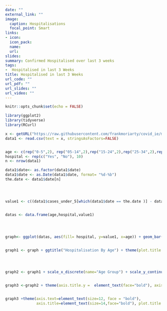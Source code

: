```yaml
---
date: ""
external_link: ""
image:
  caption: Hospitalisations
  focal_point: Smart
links:
- icon: 
  icon_pack: 
  name: 
  url: 
slides: 
summary: Confirmed Hospitalised over last 3 weeks
tags:
-  Hospitalised in last 3 Weeks
title: Hospitalised in last 3 Weeks
url_code: ""
url_pdf: ""
url_slides: ""
url_video: ""
---
```


```r
knitr::opts_chunk$set(echo = FALSE)
```

``` r

library(ggplot2)
library(tidyverse)
library(RCurl)

x <- getURL("https://raw.githubusercontent.com/frankmoriarty/covid_ie/master/doh_covid_ie_cases_analysis.csv")
data1 <- read.csv(text = x, stringsAsFactors=FALSE)


age <- c(rep("0-5",2), rep("05-14",2),rep("15-24",2),rep("25-34",2),rep("35-44",2),rep("45-54",2),rep("55-64",2),rep("65-74",2),rep("75-84",2), rep("85+",2))
hospital <- rep(c("Yes", "No"), 10)
n <- nrow(data1)

data1$date<- as.factor(data1$date)
data1$date <- as.Date(data1$date, format= "%d-%b")
the.date <- data1$date[n]




value1 <- c((data1$cases_under_5[which(data1$date == the.date )] - data1$cases_under_5[which(data1$date == the.date - 21)]) - (as.numeric(data1$hosp_under_5[which(data1$date == the.date )]) - as.numeric(data1$hosp_under_5[which(data1$date == the.date - 21)])), as.numeric(data1$hosp_under_5[which(data1$date == the.date )])- as.numeric(data1$hosp_under_5[which(data1$date== the.date - 21)]), (data1$cases_5_14[which(data1$date == the.date )]- data1$cases_5_14[which(data1$date== the.date - 21)]) - (data1$hosp_5_14[which(data1$date == the.date )] - data1$hosp_5_14[which(data1$date== the.date - 21)]), (data1$hosp_5_14[which(data1$date == the.date )] - data1$hosp_5_14[which(data1$date== the.date - 21)]), (data1$cases_15_24[which(data1$date == the.date )] - data1$cases_15_24[which(data1$date == the.date -21)]) - (data1$hosp_15_24[which(data1$date == the.date )] -data1$hosp_15_24[which(data1$date == the.date -21)]),(data1$hosp_15_24[which(data1$date == the.date )] -data1$hosp_15_24[which(data1$date == the.date -21)]), (data1$cases_25_34[which(data1$date == the.date )] - data1$cases_25_34[which(data1$date == the.date -21)]) - (data1$hosp_25_34[which(data1$date == the.date )] - data1$hosp_25_34[which(data1$date == the.date -21)]),(data1$hosp_25_34[which(data1$date == the.date )]- data1$hosp_25_34[which(data1$date == the.date -21)]), (data1$cases_35_44[which(data1$date == the.date )] - data1$cases_35_44[which(data1$date == the.date - 21 )]) - (data1$hosp_35_44[which(data1$date == the.date)]-   data1$hosp_35_44[which(data1$date == the.date -21)]),(data1$hosp_35_44[which(data1$date == the.date )] - data1$hosp_35_44[which(data1$date == the.date - 21)]), ((data1$cases_45_54[which(data1$date == the.date )] -data1$cases_45_54[which(data1$date == the.date - 21 )]) - (data1$hosp_45_54[which(data1$date == the.date )] - data1$hosp_45_54[which(data1$date == the.date -21)])),(data1$hosp_45_54[which(data1$date == the.date )] - data1$hosp_45_54[which(data1$date == the.date -21)]),((data1$cases_55_64[which(data1$date == the.date )] - data1$cases_55_64[which(data1$date == the.date -21)]) - (data1$hosp_55_64[which(data1$date == the.date )] - data1$hosp_55_64[which(data1$date == the.date -21 )])),(data1$hosp_55_64[which(data1$date == the.date )] - data1$hosp_55_64[which(data1$date == the.date -21 )]), ((data1$cases_65_74[which(data1$date == the.date)] - data1$cases_65_74[which(data1$date == the.date - 21)]) -(data1$hosp_65_74[which(data1$date == the.date)] - data1$hosp_65_74[which(data1$date == the.date - 21)])), (data1$hosp_65_74[which(data1$date == the.date)] - data1$hosp_65_74[which(data1$date == the.date - 21)]),((data1$cases_75_84[which(data1$date == the.date)] - data1$cases_75_84[which(data1$date == the.date - 21)]) -(data1$hosp_75_84[which(data1$date == the.date)] - data1$hosp_75_84[which(data1$date == the.date - 21)])), (data1$hosp_75_84[which(data1$date == the.date)] - data1$hosp_75_84[which(data1$date == the.date - 21)]),((data1$cases_85_plus[which(data1$date == the.date)] - data1$cases_85_plus[which(data1$date == the.date - 21)]) -(data1$hosp_85_plus[which(data1$date == the.date)] - data1$hosp_85_plus[which(data1$date == the.date - 21)])), (data1$hosp_85_plus[which(data1$date == the.date)] - data1$hosp_85_plus[which(data1$date == the.date - 21)]))


datas <- data.frame(age,hospital,value1)




graph<- ggplot(datas, aes(fill= hospital, y=value1, x=age)) + geom_bar(position="stack", stat="identity") + scale_fill_manual(name="", breaks=c("No", "Yes"), labels=c("Hospitalised", "Not Hospitalised"), values=c("tomato4", "indianred1"))


graph1 <- graph + ggtitle("Hospitalisation By Age") + theme(plot.title = element_text(hjust = 0.5,lineheight=.8, face="bold"))




graph2 <- graph1 + scale_x_discrete(name="Age Group") + scale_y_continuous(name="Cumulative Total")


graph3 <-graph2 + theme(axis.title.y =  element_text(face="bold"), axis.title.x = element_text(face="bold"), axis.text.x  = element_text(face = "bold"), axis.text.y = element_text(face="bold"))


graph3 +theme(axis.text=element_text(size=12, face = "bold"),
              axis.title=element_text(size=14,face="bold"), plot.title = element_text(size=16, face = "bold"))

```
